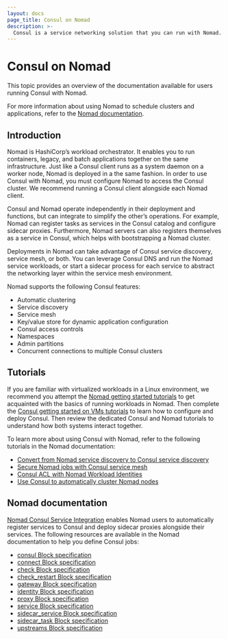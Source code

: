 ```yaml
---
layout: docs
page_title: Consul on Nomad
description: >-
  Consul is a service networking solution that you can run with Nomad. Learn more about Consul on Nomad and find documentation specific to the Nomad runtime.
---
```


# Consul on Nomad

This topic provides an overview of the documentation available for users running Consul with Nomad.

For more information about using Nomad to schedule clusters and applications, refer to the [Nomad documentation](/nomad/docs).

## Introduction

Nomad is HashiCorp’s workload orchestrator. It enables you to run containers, legacy, and batch applications together on the same infrastructure. Just like a Consul client runs as a system daemon on a worker node, Nomad is deployed in a the same fashion. In order to use Consul with Nomad, you must configure Nomad to access the Consul cluster. We recommend running a Consul client alongside each Nomad client.

Consul and Nomad operate independently in their deployment and functions, but can integrate to simplify the other’s operations. For example, Nomad can register tasks as services in the Consul catalog and configure sidecar proxies. Furthermore, Nomad servers can also registers themselves as a service in Consul, which helps with bootstrapping a Nomad cluster.

Deployments in Nomad can take advantage of Consul service discovery, service mesh, or both. You can leverage Consul DNS and run the Nomad service workloads, or start a sidecar process for each service to abstract the networking layer within the service mesh environment.

Nomad supports the following Consul features:

- Automatic clustering
- Service discovery
- Service mesh
- Key/value store for dynamic application configuration
- Consul access controls
- Namespaces
- Admin partitions
- Concurrent connections to multiple Consul clusters

## Tutorials

If you are familiar with virtualized workloads in a Linux environment, we recommend you attempt the [Nomad getting started tutorials](/nomad/tutorials/get-started) to get acquainted with the basics of running workloads in Nomad. Then complete the [Consul getting started on VMs tutorials](/consul/tutorials/get-started-vms) to learn how to configure and deploy Consul. Then review the dedicated Consul and Nomad tutorials to understand how both systems interact together.

To learn more about using Consul with Nomad, refer to the following tutorials in the Nomad documentation:

- [Convert from Nomad service discovery to Consul service discovery](/nomad/tutorials/service-discovery/service-discovery-consul-conversion)
- [Secure Nomad jobs with Consul service mesh](/nomad/tutorials/integrate-consul/consul-service-mesh)
- [Consul ACL with Nomad Workload Identities](/nomad/tutorials/integrate-consul/consul-acl)
- [Use Consul to automatically cluster Nomad nodes](/nomad/tutorials/manage-clusters/clustering#use-consul-to-automatically-cluster-nodes)

## Nomad documentation

[Nomad Consul Service Integration](/nomad/docs/integrations/consul/service-mesh) enables Nomad users to automatically register services to Consul and deploy sidecar proxies alongside their services. The following resources are available in the Nomad documentation to help you define Consul jobs:

- [consul Block specification](/nomad/docs/job-specification/consul)
- [connect Block specification](/nomad/docs/job-specification/connect)
- [check Block specification](/nomad/docs/job-specification/check)
- [check_restart Block specification](/nomad/docs/job-specification/check_restart)
- [gateway Block specification](/nomad/docs/job-specification/gateway)
- [identity Block specification](/nomad/docs/job-specification/identity)
- [proxy Block specification](/nomad/docs/job-specification/proxy)
- [service Block specification](/nomad/docs/job-specification/service)
- [sidecar_service Block specification](/nomad/docs/job-specification/sidecar_service)
- [sidecar_task Block specification](/nomad/docs/job-specification/sidecar_task)
- [upstreams Block specification](/nomad/docs/job-specification/upstreams)
